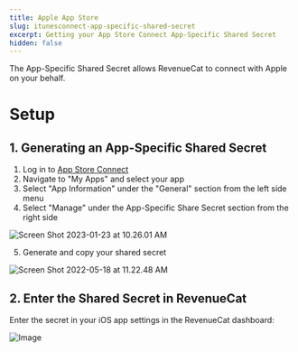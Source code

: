 ```yaml
---
title: Apple App Store
slug: itunesconnect-app-specific-shared-secret
excerpt: Getting your App Store Connect App-Specific Shared Secret
hidden: false
---
```

The App-Specific Shared Secret allows RevenueCat to connect with Apple on your behalf. 

# Setup

## 1. Generating an App-Specific Shared Secret

1. Log in to [App Store Connect](https://appstoreconnect.apple.com/)
2. Navigate to "My Apps" and select your app
3. Select "App Information" under the "General" section from the left side menu
4. Select "Manage" under the App-Specific Share Secret section from the right side

![Screen Shot 2023-01-23 at 10.26.01 AM](https://files.readme.io/7284d68-Screen_Shot_2023-01-23_at_10.26.01_AM.png)



5. Generate and copy your shared secret

![Screen Shot 2022-05-18 at 11.22.48 AM](https://files.readme.io/9288694-Screen_Shot_2022-05-18_at_11.22.48_AM.png)



## 2. Enter the Shared Secret in RevenueCat

Enter the secret in your iOS app settings in the RevenueCat dashboard:

![Image](https://files.readme.io/9b939ab-app.revenuecat.com_projects_85ff18c7_apps_app71b4cc0fea_3.png)
